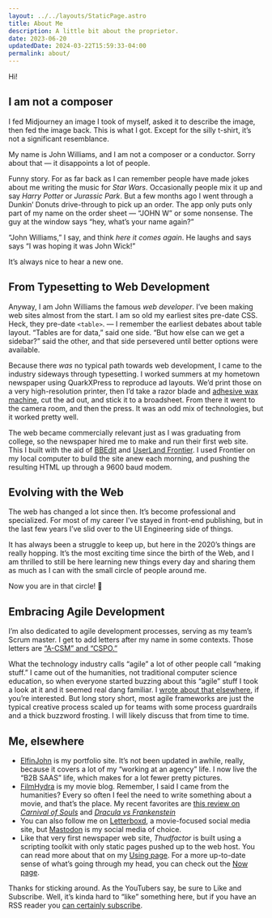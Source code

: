 ```yaml
---
layout: ../../layouts/StaticPage.astro
title: About Me
description: A little bit about the proprietor.
date: 2023-06-20
updatedDate: 2024-03-22T15:59:33-04:00
permalink: about/
---
```


Hi!

## I am not a composer

<ArticleFigure image={ThudBro} alt="An AI artist’s concept of the author" variant="right">
I fed Midjourney an image I took of myself, asked it to describe the image, then fed the image back. This is what I got. Except for the silly t-shirt, it’s not a significant resemblance.
</ArticleFigure>

My name is John Williams, and I am not a composer or a conductor. Sorry about that — it disappoints a lot of people.

Funny story. For as far back as I can remember people have made jokes about me writing the music for _Star Wars_. Occasionally people mix it up and say _Harry Potter_ or _Jurassic Park_. But a few months ago I went through a Dunkin’ Donuts drive-through to pick up an order. The app only puts only part of my name on the order sheet — “JOHN W” or some nonsense. The guy at the window says “hey, what’s your name again?”

“John Williams,” I say, and think _here it comes again_. He laughs and says says “I was hoping it was John Wick!”

It’s always nice to hear a new one.

## From Typesetting to Web Development

Anyway, I am John Williams the famous _web developer_. I’ve been making web sites almost from the start. I am so old my earliest sites pre-date CSS. Heck, they pre-date `<table>`.  — I remember the earliest debates about table layout. “Tables are for data,” said one side. “But how else can we get a sidebar?” said the other, and that side persevered until better options were available.

Because there _was_ no typical path towards web development, I came to the industry sideways through typesetting. I worked summers at my hometown newspaper using QuarkXPress to reproduce ad layouts. We’d print those on a very high-resolution printer, then I’d take a razor blade and [adhesive wax machine](https://www.forgottenartsupplies.com/?what=artifacts&image_id=46&cat=53), cut the ad out, and stick it to a broadsheet. From there it went to the camera room, and then the press. It was an odd mix of technologies, but it worked pretty well.

The web became commercially relevant just as I was graduating from college, so the newspaper hired me to make and run their first web site. This I built with the aid of [BBEdit](https://www.barebones.com/products/bbedit/) and [UserLand Frontier](https://en.wikipedia.org/wiki/UserLand_Software). I used Frontier on my local computer to build the site anew each morning, and pushing the resulting HTML up through a 9600 baud modem.

## Evolving with the Web

The web has changed a lot since then. It’s become professional and specialized. For most of my career I’ve stayed in front-end publishing, but in the last few years I’ve slid over to the UI Engineering side of things.

It has always been a struggle to keep up, but here in the 2020’s things are really hopping. It’s the most exciting time since the birth of the Web, and I am thrilled to still be here learning new things every day and sharing them as much as I can with the small circle of people around me.

Now you are in that circle! 🎉

## Embracing Agile Development

I’m also dedicated to agile development processes, serving as my team’s Scrum master. I get to add letters after my name in some contexts. Those letters are [“A-CSM” and “CSPO.”](https://www.scrumalliance.org/community/profile/jwilliams194)

What the technology industry calls “agile” a lot of other people call “making stuff.” I came out of the humanities, not traditional computer science education, so when everyone started buzzing about this “agile” stuff I took a look at it and it seemed real dang familiar. I [wrote about that elsewhere](https://www.elfinjohn.com/2019/05/what-studying-the-humanities-taught-me-about-software-development/), if you’re interested. But long story short, most agile frameworks are just the typical creative process scaled up for teams with some process guardrails and a thick buzzword frosting. I will likely discuss that from time to time.

## Me, elsewhere

* [ElfinJohn](https://elfinjohn.com) is my portfolio site. It’s not been updated in awhile, really, because it covers a lot of my “working at an agency” life. I now live the “B2B SAAS” life, which makes for a lot fewer pretty pictures.
* [FilmHydra](https://www.filmhydra.com) is my movie blog. Remember, I said I came from the humanities? Every so often I feel the need to write something about a movie, and that’s the place. My recent favorites are [this review on _Carnival of Souls_](https://www.filmhydra.com/movies/1960/carnival-of-souls/) and [_Dracula vs Frankenstein_](https://www.filmhydra.com/movies/1970/dracula-vs-frankenstein/)
* You can also follow me on [Letterboxd](https://letterboxd.com/thudfactor/), a movie-focused social media site, but [Mastodon](https://hachyderm.io/@thudfactor) is my social media of choice.
* Like that very first newspaper web site, _Thudfactor_ is built using a scripting toolkit with only static pages pushed up to the web host. You can read more about that on my [Using page](/using). For a more up-to-date sense of what’s going through my head, you can check out the [Now page](/now).

Thanks for sticking around. As the YouTubers say, be sure to Like and Subscribe. Well, it’s kinda hard to “like” something here, but if you have an RSS reader you [can certainly subscribe](/feed.xml).
